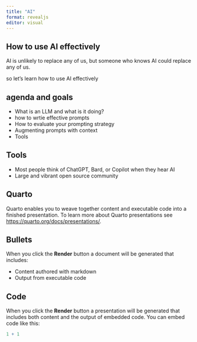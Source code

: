 ```yaml
---
title: "AI"
format: revealjs
editor: visual
---
```


## How to use AI effectively

AI is unlikely to replace any of us, but someone who knows AI could replace any of us. 

so let's learn how to use AI effectively

## agenda and goals

- What is an LLM and what is it doing?
- how to wrtie effective prompts
- How to evaluate your prompting strategy
- Augmenting prompts with context
- Tools

## Tools

- Most people think of ChatGPT, Bard, or Copilot when they hear AI
- Large and vibrant open source community


## Quarto

Quarto enables you to weave together content and executable code into a finished presentation. To learn more about Quarto presentations see <https://quarto.org/docs/presentations/>.

## Bullets

When you click the **Render** button a document will be generated that includes:

-   Content authored with markdown
-   Output from executable code

## Code

When you click the **Render** button a presentation will be generated that includes both content and the output of embedded code. You can embed code like this:

```r
1 + 1
```
